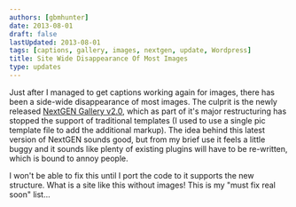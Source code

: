 ```yaml
---
authors: [gbmhunter]
date: 2013-08-01
draft: false
lastUpdated: 2013-08-01
tags: [captions, gallery, images, nextgen, update, Wordpress]
title: Site Wide Disappearance Of Most Images
type: updates
---
```


Just after I managed to get captions working again for images, there has been a side-wide disappearance of most images. The culprit is the newly released [NextGEN Gallery v2.0](http://www.nextgen-gallery.com/nextgen-gallery-2-0/), which as part of it's major restructuring has stopped the support of traditional templates (I used to use a single pic template file to add the additional markup). The idea behind this latest version of NextGEN sounds good, but from my brief use it feels a little buggy and it sounds like plenty of existing plugins will have to be re-written, which is bound to annoy people.

I won't be able to fix this until I port the code to it supports the new structure. What is a site like this without images! This is my "must fix real soon" list...
